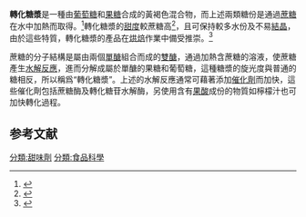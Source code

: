 {{expand|time=2013-08-15T13:33:55+00:00}}
{{chemref|time=2013-08-15T13:33:55+00:00}}
'''轉化糖漿'''是一種由[[葡萄糖|葡萄糖]]和[[果糖|果糖]]合成的黃褐色混合物，而上述兩類糖份是通過[[蔗糖|蔗糖]]在水中加熱而取得。<ref>{{cite web|url=http://www.sugar.org/consumers/sweet_by_nature.asp?id=275 |archive-url=https://web.archive.org/web/20090301033842/http://www.sugar.org/consumers/sweet_by_nature.asp?id=275 |archive-date=2009-03-01 |publisher=The Sugar Association |title=What are the types of sugar? |deadurl=yes }}</ref>轉化糖漿的[[甜度|甜度]]較蔗糖高<ref>{{cite web |title = Making simple syrup is an exercise in chemical reactions |work = A Word from Carol Kroskey |url = http://www.bakers-exchange.com/articles/2000/april.html |accessdate = 2006-05-01 |archiveurl = https://web.archive.org/web/20070714004114/http://www.bakers-exchange.com/articles/2000/april.html |archivedate = 2007-07-14 |quote = In addition to increased moisture retention ability, converting sucrose to invert syrup has two other interesting results: increased sweetness and better solubility. On a sweetness scale where sucrose is set at 100, invert syrup ranks about 130. }}</ref>，且可保持較多水份及不易[[結晶|結晶]]，由於這些特質，轉化糖漿的產品在[[烘焙|烘焙]]作業中備受推崇。<ref>{{Cite book |first1 = Hubert |last1 = Schiweck |first2 = Margaret |last2= Clarke |first3 = Günter |last3 = Pollack |chapter = Sugar |title = Ullmann’s Encyclopedia of Industrial Chemistry |year = 2007 |publisher = Wiley-VCH |location = Weinheim |doi = 10.1002/14356007.a25_345.pub2 }}</ref>

蔗糖的分子結構是屬由兩個[[單醣|單醣]]組合而成的[[雙醣|雙醣]]，通過加熱含蔗糖的溶液，使蔗糖產生[[水解反應|水解反應]]，進而分解成屬於單醣的果糖和葡萄糖，這種糖漿的旋光度與普通的糖相反，所以稱爲“轉化糖漿”。上述的水解反應通常可藉著添加[[催化劑|催化劑]]而加快，這些催化劑包括蔗糖酶及轉化糖苷水解酶，另使用含有[[果酸|果酸]]成份的物質如檸檬汁也可加快轉化過程。

== 参考文献 ==
{{Reflist}}

[[分類:甜味劑|分類:甜味劑]]
[[分類:食品科學|分類:食品科學]]
